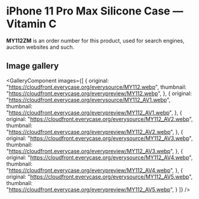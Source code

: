 
# iPhone 11 Pro Max Silicone Case — Vitamin C

<Callout type='info' emoji='👉🏻'>**MY112ZM** is an order number for this product, used for search engines, auction websites and such.</Callout>

## Image gallery

<GalleryComponent
    images={[
      {
        original: "https://cloudfront.everycase.org/everysource/MY112.webp",
        thumbnail: "https://cloudfront.everycase.org/everypreview/MY112.webp",
      },
      {
        original: "https://cloudfront.everycase.org/everysource/MY112_AV1.webp",
        thumbnail: "https://cloudfront.everycase.org/everypreview/MY112_AV1.webp",
      },
      {
        original: "https://cloudfront.everycase.org/everysource/MY112_AV2.webp",
        thumbnail: "https://cloudfront.everycase.org/everypreview/MY112_AV2.webp",
      },
      {
        original: "https://cloudfront.everycase.org/everysource/MY112_AV3.webp",
        thumbnail: "https://cloudfront.everycase.org/everypreview/MY112_AV3.webp",
      },
      {
        original: "https://cloudfront.everycase.org/everysource/MY112_AV4.webp",
        thumbnail: "https://cloudfront.everycase.org/everypreview/MY112_AV4.webp",
      },
      {
        original: "https://cloudfront.everycase.org/everysource/MY112_AV5.webp",
        thumbnail: "https://cloudfront.everycase.org/everypreview/MY112_AV5.webp",
      }
    ]}
  />
